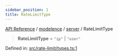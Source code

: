 ```yaml
---
sidebar_position: 1
title: RateLimitType
---
```


[API Reference](/api-reference/modelence/server/type-aliases/../../../index) / [modelence](/api-reference/modelence/server/type-aliases/../../index) / [server](/api-reference/modelence/server/type-aliases/../index) / RateLimitType

> **RateLimitType** = `"ip"` \| `"user"`

Defined in: [src/rate-limit/types.ts:1](https://github.com/modelence/modelence/blob/2f1df56b3cc9110e2382a3eeaeda390e4768d689/packages/modelence/src/rate-limit/types.ts#L1)
